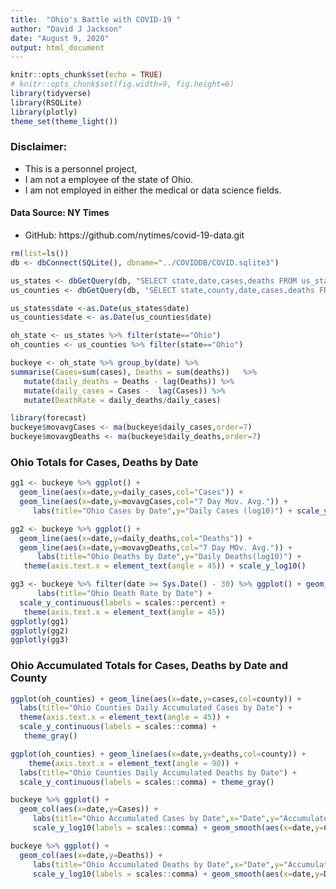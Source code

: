 ```yaml
---
title:  "Ohio's Battle with COVID-19 "
author: "David J Jackson"
date: "August 9, 2020"
output: html_document
---
```


```r
knitr::opts_chunk$set(echo = TRUE)
# knitr::opts_chunk$set(fig.width=9, fig.height=6)
library(tidyverse)
library(RSQLite)
library(plotly)
theme_set(theme_light())
```

### Disclaimer:
* This is a personnel project, 
* I am not a employee of the state of Ohio. 
* I am not employed in either the medical or data science fields.

#### Data Source: NY Times
* GitHub: https://github.com/nytimes/covid-19-data.git


```r
rm(list=ls())
db <- dbConnect(SQLite(), dbname="../COVIDDB/COVID.sqlite3")

us_states <- dbGetQuery(db, "SELECT state,date,cases,deaths FROM us_states;")
us_counties <- dbGetQuery(db, "SELECT state,county,date,cases,deaths FROM us_counties;")

us_states$date <-as.Date(us_states$date)
us_counties$date <- as.Date(us_counties$date)

oh_state <- us_states %>% filter(state=="Ohio")  
oh_counties <- us_counties %>% filter(state=="Ohio")

```

```r
  
buckeye <- oh_state %>% group_by(date) %>% 
summarise(Cases=sum(cases), Deaths = sum(deaths))   %>%
   mutate(daily_deaths = Deaths - lag(Deaths)) %>% 
   mutate(daily_cases = Cases -  lag(Cases)) %>%
   mutate(DeathRate = daily_deaths/daily_cases)
```
```r
library(forecast)
buckeye$movavgCases <- ma(buckeye$daily_cases,order=7)
buckeye$movavgDeaths <- ma(buckeye$daily_deaths,order=7)

```


###  Ohio Totals for Cases, Deaths  by Date 

```r
gg1 <- buckeye %>% ggplot() + 
  geom_line(aes(x=date,y=daily_cases,col="Cases")) + 
  geom_line(aes(x=date,y=movavgCases,col="7 Day Mov. Avg.")) +
     labs(title="Ohio Cases by Date",y="Daily Cases (log10)") + scale_y_log10()
```
```r
gg2 <- buckeye %>% ggplot() + 
  geom_line(aes(x=date,y=daily_deaths,col="Deaths")) + 
  geom_line(aes(x=date,y=movavgDeaths,col="7 Day MOv. Avg.")) +
      labs(title="Ohio Deaths by Date",y="Daily Deaths(log10)") +
   theme(axis.text.x = element_text(angle = 45)) + scale_y_log10()

gg3 <- buckeye %>% filter(date >= Sys.Date() - 30) %>% ggplot() + geom_col(aes(x=date,y=DeathRate)) +
      labs(title="Ohio Death Rate by Date") + 
  scale_y_continuous(labels = scales::percent) +
   theme(axis.text.x = element_text(angle = 45))
ggplotly(gg1)
ggplotly(gg2)
ggplotly(gg3)
```

### Ohio Accumulated  Totals for Cases, Deaths  by Date and County

```r
ggplot(oh_counties) + geom_line(aes(x=date,y=cases,col=county)) +
  labs(title="Ohio Counties Daily Accumulated Cases by Date") +
  theme(axis.text.x = element_text(angle = 45)) +
  scale_y_continuous(labels = scales::comma) +
   theme_gray()

ggplot(oh_counties) + geom_line(aes(x=date,y=deaths,col=county)) +
    theme(axis.text.x = element_text(angle = 90)) +
  labs(title="Ohio Counties Daily Accumulated Deaths by Date") +
  scale_y_continuous(labels = scales::comma) + theme_gray()

```
```r
buckeye %>% ggplot() +
  geom_col(aes(x=date,y=Cases)) + 
     labs(title="Ohio Accumulated Cases by Date",x="Date",y="Accumulated Cases(log10)") +
     scale_y_log10(labels = scales::comma) + geom_smooth(aes(x=date,y=Cases))
```
```r
buckeye %>% ggplot() +
  geom_col(aes(x=date,y=Deaths)) + 
     labs(title="Ohio Accumulated Deaths by Date",x="Date",y="Accumulated Cases(log10)") +
     scale_y_log10(labels = scales::comma) + geom_smooth(aes(x=date,y=Deaths))
```



